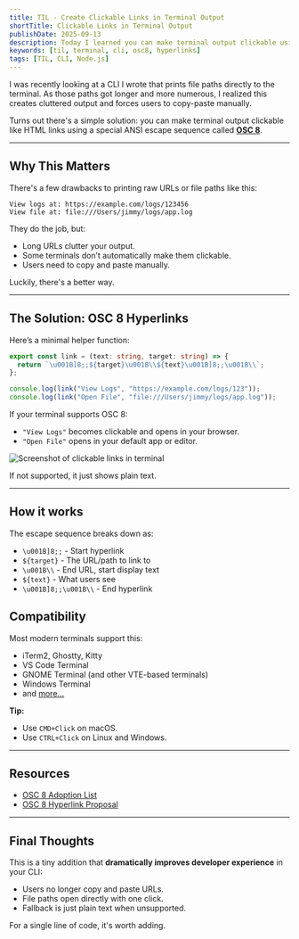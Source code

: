 ```yaml
---
title: TIL - Create Clickable Links in Terminal Output
shortTitle: Clickable Links in Terminal Output
publishDate: 2025-09-13
description: Today I learned you can make terminal output clickable using OSC 8 escape codes instead of forcing users to copy-paste URLs and file paths.
keywords: [til, terminal, cli, osc8, hyperlinks]
tags: [TIL, CLI, Node.js]
---
```


I was recently looking at a CLI I wrote that prints file paths directly to the terminal. As those paths got longer and more numerous, I realized this creates cluttered output and forces users to copy-paste manually.

Turns out there's a simple solution: you can make terminal output clickable like HTML links using a special ANSI escape sequence called [**OSC 8**](https://gist.github.com/egmontkob/eb114294efbcd5adb1944c9f3cb5feda).

---

## Why This Matters

There's a few drawbacks to printing raw URLs or file paths like this:

```
View logs at: https://example.com/logs/123456
View file at: file:///Users/jimmy/logs/app.log
```

They do the job, but:

- Long URLs clutter your output.
- Some terminals don’t automatically make them clickable.
- Users need to copy and paste manually.

Luckily, there's a better way.

---

## The Solution: OSC 8 Hyperlinks

Here’s a minimal helper function:

```ts
export const link = (text: string, target: string) => {
  return `\u001B]8;;${target}\u001B\\${text}\u001B]8;;\u001B\\`;
};

console.log(link("View Logs", "https://example.com/logs/123"));
console.log(link("Open File", "file:///Users/jimmy/logs/app.log"));
```

If your terminal supports OSC 8:

- `"View Logs"` becomes clickable and opens in your browser.
- `"Open File"` opens in your default app or editor.

![Screenshot of clickable links in terminal](/images/posts/clickable-links-terminal.png)

If not supported, it just shows plain text.

---

## How it works

The escape sequence breaks down as:

- `\u001B]8;;` - Start hyperlink
- `${target}` - The URL/path to link to
- `\u001B\\` - End URL, start display text
- `${text}` - What users see
- `\u001B]8;;\u001B\\` - End hyperlink

## Compatibility

Most modern terminals support this:

- iTerm2, Ghostty, Kitty
- VS Code Terminal
- GNOME Terminal (and other VTE-based terminals)
- Windows Terminal
- and [more...](https://github.com/Alhadis/OSC8-Adoption)

**Tip:**

- Use `CMD+Click` on macOS.
- Use `CTRL+Click` on Linux and Windows.

---

## Resources

- [OSC 8 Adoption List](https://github.com/Alhadis/OSC8-Adoption)
- [OSC 8 Hyperlink Proposal](https://gist.github.com/egmontkob/eb114294efbcd5adb1944c9f3cb5feda)

---

## Final Thoughts

This is a tiny addition that **dramatically improves developer experience** in your CLI:

- Users no longer copy and paste URLs.
- File paths open directly with one click.
- Fallback is just plain text when unsupported.

For a single line of code, it's worth adding.
